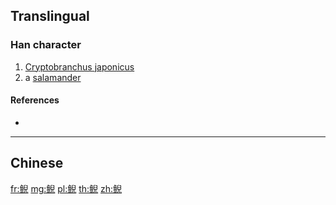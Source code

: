 {{character info/new}}
{{also|鯢}}
==Translingual==

===Han character===
{{Han char|rn=195|rad=鱼|as=08|sn=16|four=|canj=NMHXU}}

# [[Cryptobranchus japonicus]]
# a [[salamander]]

====References====
* {{Han ref|kx=1480.511|hdz=74697.010|uh=9CB5|ud=40117}}

----

==Chinese==
{{zh-see|鯢}}

[[fr:鲵]]
[[mg:鲵]]
[[pl:鲵]]
[[th:鲵]]
[[zh:鲵]]